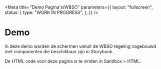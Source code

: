 
<Meta
  title="Demo Pagina's/WBSO"
  parameters={{
    layout: "fullscreen",
    status: {
      type: "WORK IN PROGRESS",
    },
  }}
/>

# Demo

In deze demo worden de schermen vanuit de WBSO regeling nagebouwd met componenten die beschikbaar zijn in Storybook.

<Canvas>
  <Story name="Vormvrije aanvraag">
    <VormvrijeAanvraag />
  </Story>
</Canvas>

<Canvas>
  <Story name="Voordat u start">
    <VoordatUStart />
  </Story>
</Canvas>

<Canvas>
  <Story name="Aanvrager">
    <Aanvrager />
  </Story>
</Canvas>

De HTML code voor deze pagina is te vinden in Sandbox > HTML.
